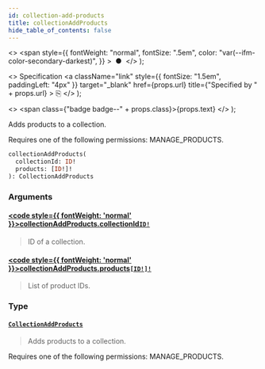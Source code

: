 ```yaml
---
id: collection-add-products
title: collectionAddProducts
hide_table_of_contents: false
---
```


  <>
    <span
      style={{
        fontWeight: "normal",
        fontSize: ".5em",
        color: "var(--ifm-color-secondary-darkest)",
      }}
    >
      &nbsp;●&nbsp;
    </span>
  </>
);

  <>
    Specification
    <a
      className="link"
      style={{ fontSize: "1.5em", paddingLeft: "4px" }}
      target="\_blank"
      href={props.url}
      title={"Specified by " + props.url}
    >
      ⎘
    </a>
  </>
);

  <>
    <span class={"badge badge--" + props.class}>{props.text}</span>
  </>
);

Adds products to a collection.

Requires one of the following permissions: MANAGE_PRODUCTS.

```graphql
collectionAddProducts(
  collectionId: ID!
  products: [ID!]!
): CollectionAddProducts
```

### Arguments

#### [<code style={{ fontWeight: 'normal' }}>collectionAddProducts.<b>collectionId</b></code>](#)<Bullet />[`ID!`](../../api-reference/scalars/id) <Badge class="secondary" text="non-null"/> <Badge class="secondary" text="scalar"/>

> ID of a collection.

#### [<code style={{ fontWeight: 'normal' }}>collectionAddProducts.<b>products</b></code>](#)<Bullet />[`[ID!]!`](../../api-reference/scalars/id) <Badge class="secondary" text="non-null"/> <Badge class="secondary" text="scalar"/>

> List of product IDs.

### Type

#### [`CollectionAddProducts`](../../api-reference/objects/collection-add-products) <Badge class="secondary" text="object"/>

> Adds products to a collection.

Requires one of the following permissions: MANAGE_PRODUCTS.

>
